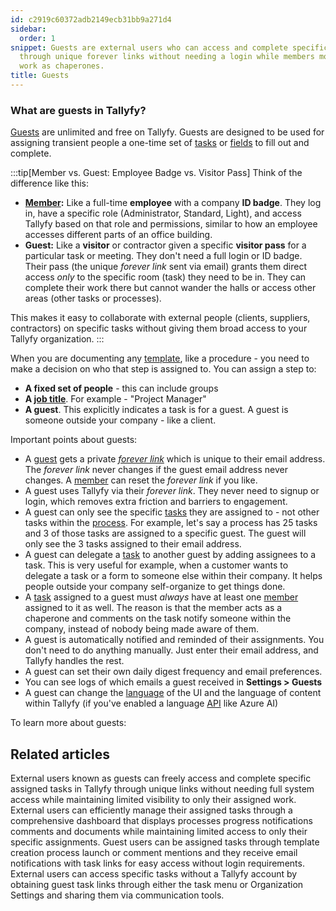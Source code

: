 ```yaml
---
id: c2919c60372adb2149ecb31bb9a271d4
sidebar:
  order: 1
snippet: Guests are external users who can access and complete specific assigned tasks
  through unique forever links without needing a login while members monitor their
  work as chaperones.
title: Guests
---
```


### What are guests in Tallyfy?

[Guests](/products/pro/documenting/guests/) are unlimited and free on Tallyfy. Guests are designed to be used for assigning transient people a one-time set of [tasks](/products/pro/tracking-and-tasks/tasks/) or [fields](/products/pro/tracking-and-tasks/tasks/what-are-form-fields-in-tallyfy/) to fill out and complete.

:::tip[Member vs. Guest: Employee Badge vs. Visitor Pass]
Think of the difference like this:

- **[Member](/products/pro/documenting/members/):** Like a full-time **employee** with a company **ID badge**. They log in, have a specific role (Administrator, Standard, Light), and access Tallyfy based on that role and permissions, similar to how an employee accesses different parts of an office building.
- **Guest:** Like a **visitor** or contractor given a specific **visitor pass** for a particular task or meeting. They don't need a full login or ID badge. Their pass (the unique *forever link* sent via email) grants them direct access *only* to the specific room (task) they need to be in. They can complete their work there but cannot wander the halls or access other areas (other tasks or processes).

This makes it easy to collaborate with external people (clients, suppliers, contractors) on specific tasks without giving them broad access to your Tallyfy organization.
:::

When you are documenting any [template](/products/pro/documenting/templates/), like a procedure - you need to make a decision on who that step is assigned to. You can assign a step to:

- **A fixed set of people** - this can include groups
- **A [job title](/products/pro/documenting/templates/edit-templates/understanding-assignment-types/)**. For example - "Project Manager"
- **A guest**. This explicitly indicates a task is for a guest. A guest is someone outside your company - like a client.

Important points about guests:

* A [guest](/products/pro/documenting/guests/) gets a private [_forever link_](/products/pro/documenting/guests/how-to-find-a-guest-task-link-in-tallyfy/) which is unique to their email address. The _forever link_ never changes if the guest email address never changes. A [member](/products/pro/documenting/members/) can reset the _forever link_ if you like.
* A guest uses Tallyfy via their _forever link_. They never need to signup or login, which removes extra friction and barriers to engagement.
* A guest can only see the specific [tasks](/products/pro/tracking-and-tasks/tasks/) they are assigned to - not other tasks within the [process](/products/pro/tracking-and-tasks/processes/). For example, let's say a process has 25 tasks and 3 of those tasks are assigned to a specific guest. The guest will only see the 3 tasks assigned to their email address.
* A guest can delegate a [task](/products/pro/tracking-and-tasks/tasks/) to another guest by adding assignees to a task. This is very useful for example, when a customer wants to delegate a task or a form to someone else within their company. It helps people outside your company self-organize to get things done.
* A [task](/products/pro/tracking-and-tasks/tasks/) assigned to a guest must _always_ have at least one [member](/products/pro/documenting/members/) assigned to it as well. The reason is that the member acts as a chaperone and comments on the task notify someone within the company, instead of nobody being made aware of them.
* A guest is automatically notified and reminded of their assignments. You don't need to do anything manually. Just enter their email address, and Tallyfy handles the rest.
* A guest can set their own daily digest frequency and email preferences.
* You can see logs of which emails a guest received in **Settings > Guests**
* A guest can change the [language](/products/pro/miscellaneous/how-can-i-translate-content-in-tallyfy/) of the UI and the language of content within Tallyfy (if you've enabled a language [API](/products/pro/integrations/open-api/) like Azure AI)

To learn more about guests:



<PageTree />


## Related articles
<CardGrid>
<LinkTitleCard header="<b>Guests > What is a guest</b>" href="/products/pro/documenting/guests/what-is-a-guest/" > External users known as guests can freely access and complete specific assigned tasks in Tallyfy through unique links without needing full system access while maintaining limited visibility to only their assigned work. </LinkTitleCard>
<LinkTitleCard header="<b>Guests > The guest view</b>" href="/products/pro/documenting/guests/how-can-guests-monitor-their-processes-on-tallyfy/" > External users can efficiently manage their assigned tasks through a comprehensive dashboard that displays processes progress notifications comments and documents while maintaining limited access to only their specific assignments. </LinkTitleCard>
<LinkTitleCard header="<b>Guests > Assign tasks to guests</b>" href="/products/pro/documenting/guests/how-can-i-assign-tasks-to-guest-users-in-tallyfy/" > Guest users can be assigned tasks through template creation process launch or comment mentions and they receive email notifications with task links for easy access without login requirements. </LinkTitleCard>
<LinkTitleCard header="<b>Guests > Get a guest's unique link</b>" href="/products/pro/documenting/guests/how-to-find-a-guest-task-link-in-tallyfy/" > External users can access specific tasks without a Tallyfy account by obtaining guest task links through either the task menu or Organization Settings and sharing them via communication tools. </LinkTitleCard>
</CardGrid>